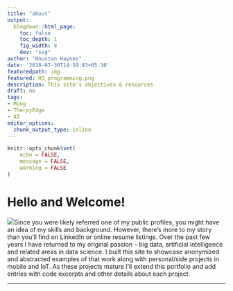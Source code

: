 ```yaml
---
title: "about"
output:
  blogdown::html_page:
    toc: false
    toc_depth: 1
    fig_width: 8
    dev: "svg"
author: "Houston Haynes"
date: '2018-07-30T14:59:43+05:30'
featuredpath: img
featured: H3_programming.png
description: This site's objectives & resources
draft: no
tags:
- Moog
- TherpyEdge
- AI
editor_options: 
  chunk_output_type: inline
---
```

```r
knitr::opts_chunk$set(
	echo = FALSE,
	message = FALSE,
	warning = FALSE
)

```
# Hello and Welcome!
<div class="clearfix"><img class="ui small left floated image" src="/img/H3_suit.jpg">Since you were likely referred one of my public profiles, you might have an idea of my skills and background. However, there’s more to my story than you’ll find on LinkedIn or online resume listings. Over the past few years I have returned to my original passion – big data, artificial intelligence and related areas in data science. I built this site to showcase anonymized and abstracted examples of that work along with personal/side projects in mobile and IoT. As these projects mature I’ll extend this portfolio and add entries with code excerpts and other details about each project.
</div>
---


